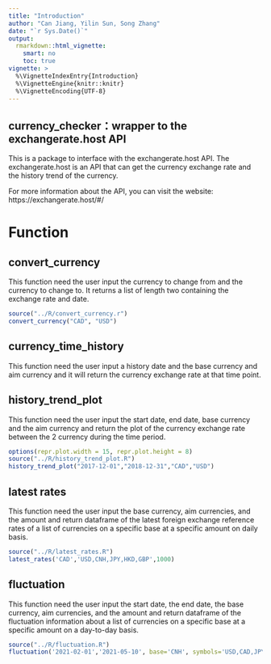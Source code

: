 ```yaml
---
title: "Introduction"
author: "Can Jiang, Yilin Sun, Song Zhang"
date: "`r Sys.Date()`"
output: 
  rmarkdown::html_vignette:
    smart: no
    toc: true
vignette: >
  %\VignetteIndexEntry{Introduction}
  %\VignetteEngine{knitr::knitr}
  %\VignetteEncoding{UTF-8}
---
```


## currency_checker：wrapper to the exchangerate.host API

This is a package to interface with the exchangerate.host API. The exchangerate.host is an API that can get the currency exchange rate and the history trend of the currency. 

For more information about the API, you can visit the website: https://exchangerate.host/#/

# Function

## convert_currency

This function need the user input the currency to change from and the currency to change to. It returns a list of length two containing the exchange rate and date. 


```r
source("../R/convert_currency.r")
convert_currency("CAD", "USD")
```


## currency_time_history

This function need the user input a history date and the base currency and aim currency and it will return the currency exchange rate at that time point. 



## history_trend_plot

This function need the user input the start date, end date, base currency and the aim currency and return the plot of the currency exchange rate between the 2 currency during the time period.
```r
options(repr.plot.width = 15, repr.plot.height = 8)
source("../R/history_trend_plot.R")
history_trend_plot("2017-12-01","2018-12-31","CAD","USD")

```


## latest rates

This function need the user input the base currency, aim currencies, and the amount and return dataframe of the latest foreign exchange reference rates of a list of currencies on a specific base at a specific amount on daily basis. 

```r
source("../R/latest_rates.R")
latest_rates('CAD','USD,CNH,JPY,HKD,GBP',1000)
```   
    


## fluctuation

This function need the user input the start date, the end date, the base currency, aim currencies, and the amount and return dataframe of the fluctuation information about a list of currencies on a specific base at a specific amount on a day-to-day basis. 


```r
source("../R/fluctuation.R")
fluctuation('2021-02-01','2021-05-10', base='CNH', symbols='USD,CAD,JPY,HKD,GBP', amount=1000)
```      
    

